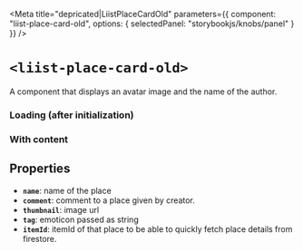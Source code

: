 
<Meta
  title="depricated|LiistPlaceCardOld"
  parameters={{
    component: "liist-place-card-old",
    options: { selectedPanel: "storybookjs/knobs/panel" }
  }}
/>

# `<liist-place-card-old>`

A component that displays an avatar image and the name of the author.

### Loading (after initialization)
<Preview>
  <liist-place-card-old></liist-place-card-old>
</Preview>

### With content
<Preview>
  <liist-place-card-old
    name="Barrio Queen - Queen Creek"
    comment="✔️ DoorDash | ✔️ GrubHub | ✔️ Seamless"
    tag="🌮"
    thumbnail="https://lh3.googleusercontent.com/p/AF1QipNMRSXPYxXoHdar12LmfEuassK6Ggt_Pd7uB9U=s1600-w200"
  ></liist-place-card-old>
</Preview>

## Properties

- **`name`**: name of the place
- **`comment`**: comment to a place given by creator.
- **`thumbnail`**: image url
- **`tag`**: emoticon passed as string
- **`itemId`**: itemId of that place to be able to quickly fetch place details from firestore.

